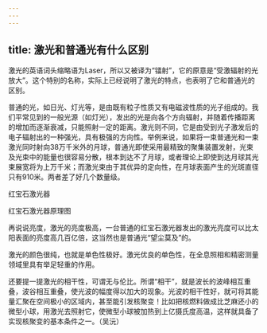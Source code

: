 ```yaml
---
---
---
```

title: 激光和普通光有什么区别
---




激光的英语词头缩略语为Laser，所以又被译为“镭射”，它的原意是“受激辐射的光放大”。这个特别的名称，实际上已经说明了激光的特点，也表明了它和普通光的区别。

普通的光，如日光、灯光等，是由既有粒子性质又有电磁波性质的光子组成的。我们平常见到的一般光源（如灯光），发出的光是向各个方向辐射，并随着传播距离的增加而逐渐衰减，只能照射一定的距离。激光则不同，它是由受到光子激发后的电子辐射出的一种强光，具有极强的方向性。举例来说，如果将一束普通光和一束激光同时射向38万千米外的月球，普通光即使采用最精致的聚集装置发射，光束及光束中的能量也很容易分散，根本到达不了月球，或者理论上即使到达月球其光束展宽将为上万千米；而激光束由于其优异的定向性，在月球表面产生的光斑直径只有910米。两者差了好几个数量级。

红宝石激光器



红宝石激光器原理图



再说说亮度，激光的亮度极高，一台普通的红宝石激光器发出的激光亮度可以比太阳表面的亮度高几百亿倍，这当然也是普通光“望尘莫及”的。

激光的颜色很纯，也就是单色性极好。激光优良的单色性，在全息照相和精密测量领域里具有举足轻重的作用。

还要提一提激光的相干性，可谓无与伦比。所谓“相干”，就是波长的波峰相互重叠，波谷相互重叠，使光波的幅度得以加大的现象。光波的相干性好，就可将其能量汇聚在空间极小的区域内，甚至能引发核聚变！比如把核燃料做成比芝麻还小的微型小球，用激光去照射它，使微型小球被加热到上亿摄氏度高温，这样就具备了实现核聚变的基本条件之一。（吴沅）